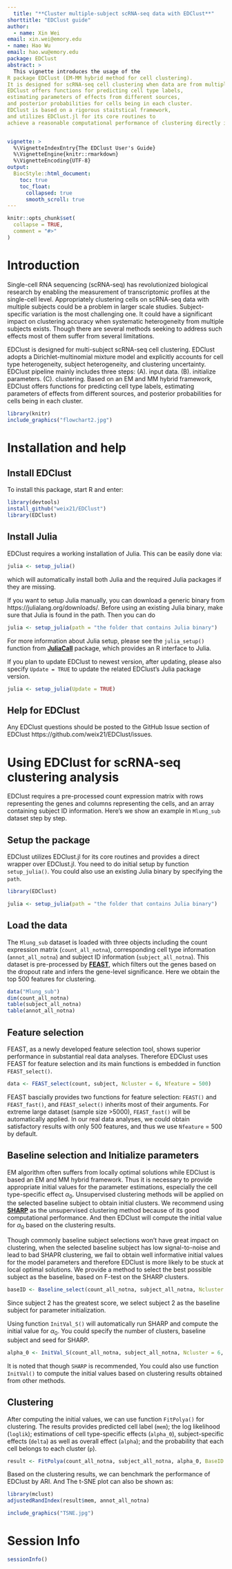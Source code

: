 ```yaml
---
  title: "**Cluster multiple-subject scRNA-seq data with EDClust**"
shorttitle: "EDClust guide"
author:
  - name: Xin Wei
email: xin.wei@emory.edu
- name: Hao Wu
email: hao.wu@emory.edu
package: EDClust
abstract: >
  This vignette introduces the usage of the 
R package EDClust (EM-MM hybrid method for cell clustering). 
It is designed for scRNA-seq cell clustering when data are from multiple subjects.
EDClust offers functions for predicting cell type labels, 
estimating parameters of effects from different sources, 
and posterior probabilities for cells being in each cluster.
EDClust is based on a rigorous staitstical framework, 
and utilizes EDClust.jl for its core routines to 
achieve a reasonable computational performance of clustering directly in R.


vignette: >
  %\VignetteIndexEntry{The EDClust User's Guide}
  %\VignetteEngine{knitr::rmarkdown}
  %\VignetteEncoding{UTF-8}
output:
  BiocStyle::html_document:
    toc: true
    toc_float:
      collapsed: true
      smooth_scroll: true
---
```



\tableofContents

```r
knitr::opts_chunk$set(
  collapse = TRUE,
  comment = "#>"
)
```

# Introduction

Single-cell RNA sequencing (scRNA-seq) has revolutionized biological research by 
enabling the measurement of transcriptomic profiles at the single-cell level. 
Appropriately clustering cells on scRNA-seq data with multiple subjects could be
a problem in larger scale studies.
Subject-specific variation is the most challenging one.
It could have a significant impact on clustering accuracy when
systematic heterogeneity from multiple subjects exists. 
Though there are several methods seeking to address such effects 
most of them suffer from several limitations.

EDClust is designed for multi-subject scRNA-seq cell clustering.
EDClust adopts a Dirichlet-multinomial mixture model and explicitly accounts for cell type heterogeneity, 
subject heterogeneity, and clustering uncertainty. 
EDClust pipeline mainly includes three steps: (A). input data. (B). initialize parameters. (C). clustering. 
Based on an EM and MM hybrid framework, EDClust offers functions for predicting cell type labels, 
estimating parameters of effects from different sources, and posterior probabilities for cells being in each cluster.

```r
library(knitr)
include_graphics("flowchart2.jpg")
```

# Installation and help

## Install EDClust
To install this package, start R and enter:

```r
library(devtools)
install_github("weix21/EDClust")
library(EDClust)
```

## Install Julia

EDClust requires a working installation of Julia. This can be easily done via:

```r
julia <- setup_julia() 
```

which will automatically install both Julia and the required Julia packages if they are missing. 

If you want to setup Julia manually, you can download a generic binary from https://julialang.org/downloads/. 
Before using an existing Julia binary, make sure that Julia is found in the path. Then you can do 

```r
julia <- setup_julia(path = "the folder that contains Julia binary") 
```

For more information about Julia setup, 
please see the `julia_setup()` function from [**JuliaCall**](https://github.com/Non-Contradiction/JuliaCall) package, 
which provides an R interface to Julia.

If you plan to update EDClust to newest version, after updating, please also specify `Update = TRUE` to update the related EDClust's Julia package version.

```r
julia <- setup_julia(Update = TRUE) 
```


## Help for EDClust

Any EDClust questions should be posted
to the GitHub Issue section of EDClust 
https://github.com/weix21/EDClust/issues.

# Using EDClust for scRNA-seq clustering analysis

EDClust requires a pre-processed count expression matrix with rows representing the genes and columns representing the cells, 
and an array containing subject ID information. 
Here's we show an example in `Mlung_sub` dataset step by step.

## Setup the package 

EDClust utilizes EDClust.jl for its core routines and provides a direct wrapper over EDClust.jl. 
You need to do initial setup by function `setup_julia()`. 
You could also use an existing Julia binary by specifying the `path`.

```r
library(EDClust)
```

```r
julia <- setup_julia(path = "the folder that contains Julia binary") 
```

## Load the data

The `Mlung_sub` dataset is loaded with three objects including the count expression matrix (`count_all_notna`), corresponding cell type information (`annot_all_notna`) and subject ID information (`subject_all_notna`). This dataset is pre-processed by [**FEAST**](https://github.com/suke18/FEAST), which filters out the genes based on the dropout rate and infers the gene-level significance. Here we obtain the top 500 features for clustering.

```r
data("Mlung_sub")
dim(count_all_notna)
table(subject_all_notna)
table(annot_all_notna)
```

## Feature selection

FEAST, as a newly developed feature selection tool, shows superior performance in substantial real data analyses. Therefore EDClust uses FEAST for feature selection and its main functions is embedded in function `FEAST_select()`.

```r
data <- FEAST_select(count, subject, Ncluster = 6, Nfeature = 500)
```

FEAST bascially provides two functions for feature selection: `FEAST()` and `FEAST_fast()`, and `FEAST_select()` inherits most of their arguments. For extreme large dataset (sample size >5000), `FEAST_fast()` will be automatically applied. In our real data analyses, we could obtain satisfactory results with only 500 features, and thus we use `Nfeature` = 500 by default.

## Baseline selection and Initialize parameters

EM algorithm often suffers from locally optimal solutions while EDClust is based an EM and MM hybrid framework. 
Thus it is necessary to provide appropriate initial values for the parameter estimations, 
especially the cell type-specific effect $\alpha_0$. 
Unsupervised clustering methods will be applied on the selected baseline subject to obtain initial clusters.
We recommend using  [**SHARP**](https://github.com/shibiaowan/SHARP)
as the unsupervised clustering method because of its good computational performance.
And then EDClust will compute the initial value for $\alpha_0$ based on the clustering results.

Though commonly baseline subject selections won't have great impact on clustering,
when the selected baseline subject has low signal-to-noise 
and lead to bad SHAPR clustering, 
we fail to obtain well informative initial values for the model parameters 
and therefore EDClust is more likely to be stuck at local optimal solutions. 
We provide a method to select the best possible subject as the baseline, 
based on F-test on the SHARP clusters.

```r
baseID <- Baseline_select(count_all_notna, subject_all_notna, Ncluster = 6)
```

Since subject 2 has the greatest score, 
we select subject 2 as the baseline subject for parameter initialization.

Using function `InitVal_S()` will automatically run SHARP and compute the initial value for $\alpha_0$.
You could specify the number of clusters, baseline subject and seed for SHARP.

```r
alpha_0 <- InitVal_S(count_all_notna, subject_all_notna, Ncluster = 6, ID = 2, seed = 2345) 
```

It is noted that though `SHARP` is recommended,
You could also use function `InitVal()` to 
compute the initial values based on clustering results obtained from other methods. 

## Clustering

After computing the initial values, we can use function `FitPolya()` for clustering. 
The results provides predicted cell label (`mem`); the log likelihood (`loglik`); 
estimations of cell type-specific effects (`alpha_0`), subject-specific effects (`delta`) as well as overall effect (`alpha`);
and the probability that each cell belongs to each cluster (`p`).

```r
result <- FitPolya(count_all_notna, subject_all_notna, alpha_0, BaseID = 2L)
```

Based on the clustering results, we can benchmark the performance of EDClust by ARI. 
And The t-SNE plot can also be shown as: 
  
  ```r
library(mclust)
adjustedRandIndex(result$mem, annot_all_notna)
```

```r
include_graphics("TSNE.jpg")
```

# Session Info
```r
sessionInfo()
```
